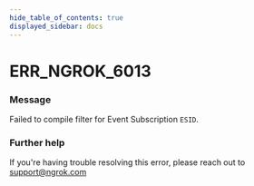 ```yaml
---
hide_table_of_contents: true
displayed_sidebar: docs
---
```



# ERR_NGROK_6013

### Message

Failed to compile filter for Event Subscription `ESID`.

### Further help

If you're having trouble resolving this error, please reach out to [support@ngrok.com](mailto:support@ngrok.com?subject=Help%20with%20ERR_NGROK_6013)

<ErrorDetails error="err_ngrok_6013" />
